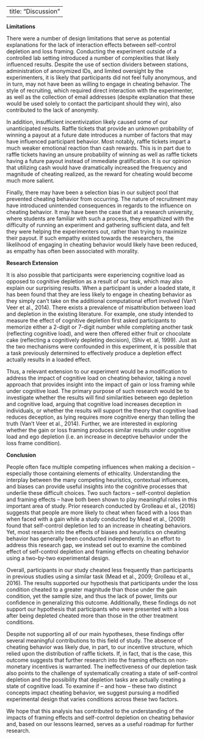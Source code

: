 
---
title: "Discussion"
---

**Limitations**

There were a number of design limitations that serve as potential explanations for the lack of interaction effects between self-control depletion and loss framing. Conducting the experiment outside of a controlled lab setting introduced a number of complexities that likely influenced results. Despite the use of section dividers between stations, administration of anonymized IDs, and limited oversight by the experimenters, it is likely that participants did not feel fully anonymous, and in turn, may not have been as willing to engage in cheating behavior. The style of recruiting, which required direct interaction with the experimenter, as well as the collection of email addresses (despite explanation that these would be used solely to contact the participant should they win), also contributed to the lack of anonymity.

In addition, insufficient incentivization likely caused some of our unanticipated results. Raffle tickets that provide an unknown probability of winning a payout at a future date introduces a number of factors that may have influenced participant behavior. Most notably, raffle tickets impart a much weaker emotional reaction than cash rewards. This is in part due to raffle tickets having an unsure probability of winning as well as raffle tickets having a future payout instead of immediate gratification. It is our opinion that utilizing cash would have dramatically increased the frequency and magnitude of cheating realized, as the reward for cheating would become much more salient. 

Finally, there may have been a selection bias in our subject pool that prevented cheating behavior from occurring. The nature of recruitment may have introduced unintended consequences in regards to the influence on cheating behavior. It may have been the case that at a research university, where students are familiar with such a process, they empathized with the difficulty of running an experiment and gathering sufficient data, and felt they were helping the experimenters out, rather than trying to maximize their payout. If such empathy existed towards the researchers, the likelihood of engaging in cheating behavior would likely have been reduced, as empathy has often been associated with morality.

**Research Extension**

It is also possible that participants were experiencing cognitive load as opposed to cognitive depletion as a result of our task, which may also explain our surprising results. When a participant is under a loaded state, it has been found that they are less likely to engage in cheating behavior as they simply can’t take on the additional computational effort involved (Van’t Veer et al., 2014). There exists a prevalence of misattribution between load and depletion in the existing literature. For example, one study intended to measure the effect of cognitive depletion first asked participants to memorize either a 2-digit or 7-digit number while completing another task (reflecting cognitive load), and were then offered either fruit or chocolate cake (reflecting a cognitively depleting decision), (Shiv et. al, 1999). Just as the two mechanisms were confounded in this experiment, it is possible that a task previously determined to effectively produce a depletion effect actually results in a loaded effect. 

Thus, a relevant  extension to our experiment would be a modification to address the impact of cognitive load on cheating behavior, taking a novel approach that provides insight into the impact of gain or loss framing while under cognitive load.  The primary purpose of such research would be to investigate whether the results will find similarities between ego depletion and cognitive load, arguing that cognitive load increases deception in individuals, or whether the results will support the theory that cognitive load reduces deception, as lying requires more cognitive energy than telling the truth (Van’t Veer et al., 2014). Further, we are interested in exploring whether the gain or loss framing produces similar results under cognitive load and ego depletion (i.e. an increase in deceptive behavior under the loss frame condition).

**Conclusion**

People often face multiple competing influences when making a decision – especially those containing elements of ethicality. Understanding the interplay between the many competing heuristics, contextual influences, and biases can provide useful insights into the cognitive processes that underlie these difficult choices.  Two such factors – self-control depletion and framing effects – have both been shown to play meaningful roles in this important area of study.  Prior research conducted by Grolleau et al., (2016) suggests that people are more likely to cheat when faced with a loss than when faced with a gain while a study conducted by Mead et al., (2009) found that self-control depletion led to an increase in cheating behaviors. Yet, most research into the effects of biases and heuristics on cheating behavior has generally been conducted independently.  In an effort to address this research gap, we instead set out to examine the combined effect of self-control depletion and framing effects on cheating behavior using a two-by-two experimental design.

Overall, participants in our study cheated less frequently than participants in previous studies using a similar task (Mead et al., 2009; Grolleau et al., 2016).  The results supported our hypothesis that participants under the loss condition cheated to a greater magnitude than those under the gain condition, yet the sample size, and thus the lack of power, limits our confidence in generalizing this outcome. Additionally, these findings do not support our hypothesis that participants who were presented with a loss after being depleted cheated more than those in the other treatment conditions.

Despite not supporting all of our main hypotheses, these findings offer several meaningful contributions to this field of study.  The absence of cheating behavior was likely due, in part, to our incentive structure, which relied upon the distribution of raffle tickets.  If, in fact, that is the case, this outcome suggests that further research into the framing effects on non-monetary incentives is warranted.  The ineffectiveness of our depletion task also points to the challenge of systematically creating a state of self-control depletion and the possibility that depletion tasks are actually creating a state of cognitive load.  To examine if – and how – these two distinct concepts impact cheating behavior, we  suggest pursuing a modified experimental design that varies conditions across these two factors.

We hope that this analysis has contributed to the understanding of the impacts of framing effects and self-control depletion on cheating behavior and, based on our lessons learned, serves as a useful roadmap for further research.

